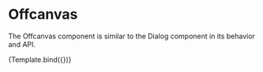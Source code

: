 

<Meta
  title="Components/Offcanvas"
  component={Offcanvas}
/>


# Offcanvas
The Offcanvas component is similar to the Dialog component in its behavior and API.

<Canvas>
  <Story
    name="Default"
    args={{
    }}
  >
    {Template.bind({})}
  </Story>
</Canvas>
